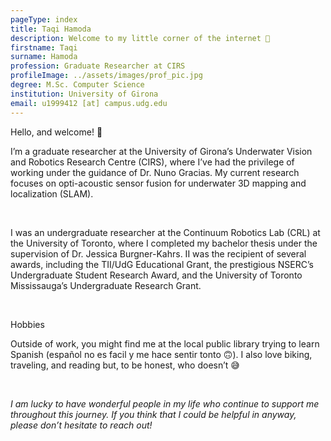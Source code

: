 ```yaml
---
pageType: index
title: Taqi Hamoda
description: Welcome to my little corner of the internet 🌱
firstname: Taqi
surname: Hamoda
profession: Graduate Researcher at CIRS
profileImage: ../assets/images/prof_pic.jpg
degree: M.Sc. Computer Science
institution: University of Girona
email: u1999412 [at] campus.udg.edu
---
```


<Text as='h2' fontSize='3xl'>Hello, and welcome! 👋</Text>

<Text>I’m a graduate researcher at the University of Girona’s <Link color='teal.500' href='https://cirs.udg.edu/'>Underwater Vision and Robotics Research Centre (CIRS)</Link>, where I’ve had the privilege of working under the guidance of <Link color='teal.500' href='https://www.udg.edu/es/directori/pagina-personal?ID=53770'>Dr. Nuno Gracias</Link>. My current research focuses on opti-acoustic sensor fusion for underwater 3D mapping and localization (SLAM).</Text>

<br/>

<Text>I was an undergraduate researcher at the <Link color='teal.500' href='https://crl.utm.utoronto.ca/'>Continuum Robotics Lab (CRL)</Link> at the University of Toronto, where I completed my bachelor thesis under the supervision of <Link color='teal.500' href='https://www.cs.toronto.edu/~jbk/'>Dr. Jessica Burgner-Kahrs</Link>. II was the recipient of several awards, including the <Link color='teal.500' href='https://www.udg.edu/en/estudia/beques-i-ajuts/ajuts-de-master'>TII/UdG Educational Grant</Link>, the prestigious <Link color='teal.500' href='https://www.nserc-crsng.gc.ca/students-etudiants/ug-pc/usra-brpc_eng.asp'>NSERC’s Undergraduate Student Research Award</Link>, and the <Link color='teal.500' href='https://www.utm.utoronto.ca/dean/awards-grants/undergraduate-awards-grants/utm-undergraduate-research-grants'>University of Toronto Mississauga’s Undergraduate Research Grant</Link>.</Text>

<br/>

<Text as='h3' fontSize='2xl'>Hobbies</Text>

Outside of work, you might find me at the local public library trying to learn Spanish (español no es facil y me hace sentir tonto 🙃). I also love biking, traveling, and reading but, to be honest, who doesn’t 😅

<br/>

*I am lucky to have wonderful people in my life who continue to support me throughout this journey. If you think that I could be helpful in anyway, please don’t hesitate to reach out!*
